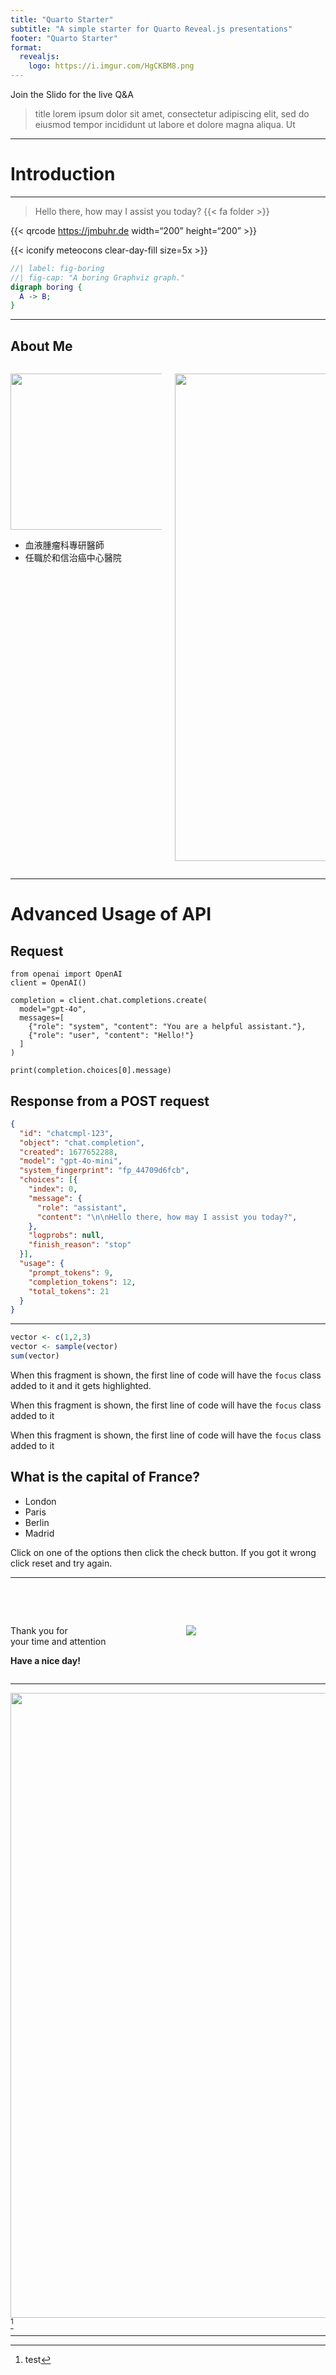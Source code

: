 ```yaml
---
title: "Quarto Starter"
subtitle: "A simple starter for Quarto Reveal.js presentations"
footer: "Quarto Starter"
format:
  revealjs:
    logo: https://i.imgur.com/HgCKBM8.png
---
```


::: {.r-fit-text}
Join the Slido for the live Q&A
:::

> title lorem ipsum dolor sit amet, consectetur adipiscing elit, sed do eiusmod tempor incididunt ut labore et dolore magna aliqua. Ut

---

# Introduction {data-stack-name="Introduction"}

---

> Hello there, how may I assist you today? {{< fa folder >}}

{{< qrcode <https://jmbuhr.de> width="200" height="200" >}}

{{< iconify meteocons clear-day-fill size=5x >}}

``` .dot
//| label: fig-boring
//| fig-cap: "A boring Graphviz graph."
digraph boring {
  A -> B;
}
```

---

## About Me

:::: {.columns}

::: {.column width='50%'}

![](https://i.imgur.com/WC1sTsX.jpeg){height=250 .circle_img}

- 血液腫瘤科專研醫師
- 任職於和信治癌中心醫院

:::

::: {.column width='50%'}

![](https://i.imgur.com/ej46pHI.png){height=780}

:::

::::

---

# Advanced Usage of API {data-stack-name="Advanced Usage"}

## Request

```.python
from openai import OpenAI
client = OpenAI()

completion = client.chat.completions.create(
  model="gpt-4o",
  messages=[
    {"role": "system", "content": "You are a helpful assistant."},
    {"role": "user", "content": "Hello!"}
  ]
)

print(completion.choices[0].message)
```

## Response from a POST request

```.json
{
  "id": "chatcmpl-123",
  "object": "chat.completion",
  "created": 1677652288,
  "model": "gpt-4o-mini",
  "system_fingerprint": "fp_44709d6fcb",
  "choices": [{
    "index": 0,
    "message": {
      "role": "assistant",
      "content": "\n\nHello there, how may I assist you today?",
    },
    "logprobs": null,
    "finish_reason": "stop"
  }],
  "usage": {
    "prompt_tokens": 9,
    "completion_tokens": 12,
    "total_tokens": 21
  }
}
```

---

```r
vector <- c(1,2,3)
vector <- sample(vector)
sum(vector)
```

::: {.fragment .current-only data-code-focus="1"}
When this fragment is shown, the first line of code will have the `focus` class added to it and it gets highlighted.
:::

::: {.fragment .current-only data-code-focus="2"}
When this fragment is shown, the first line of code will have the `focus` class added to it
:::

::: {.fragment .current-only data-code-focus="1-3"}
When this fragment is shown, the first line of code will have the `focus` class added to it
:::

## What is the capital of France? {.quiz-question}

- London
- [Paris]{.correct}
- Berlin
- Madrid

::: footer
Click on one of the options then click the check button. If you got it wrong click reset and try again.
:::

---

<br>
<br>

:::: {.columns .v-center-container}

::: {.column width='70%'}

:::{.r-fit-text}
Thank you for <br>your time and attention
:::

**Have a nice day!**

:::

::: {.column width='60%' }

![](https://media.tenor.com/Q-OWuADzjMQAAAAC/burp-leo.gif){.lightbox}

:::

::::

---

![](https://media.tenor.com/Q-OWuADzjMQAAAAC/burp-leo.gif){height=1000} ^[test]

---
